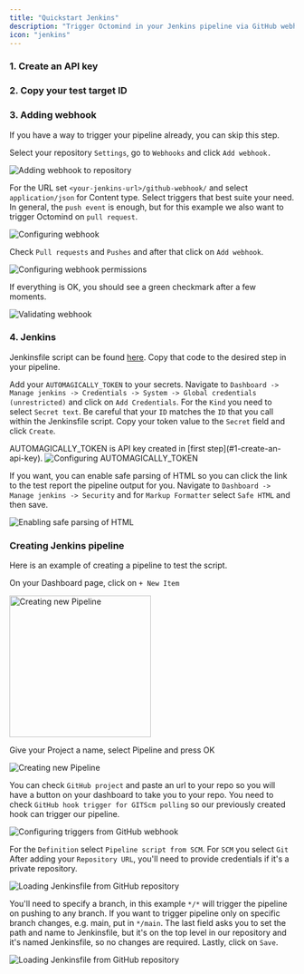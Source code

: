 ```yaml
---
title: "Quickstart Jenkins"
description: "Trigger Octomind in your Jenkins pipeline via GitHub webhook"
icon: "jenkins"
---
```


### 1. Create an API key

<Snippet file="snippet-apiKey.mdx" />

### 2. Copy your test target ID

<Snippet file="snippet-testTarget.mdx" />

### 3. Adding webhook

<Warning>
  If you have a way to trigger your pipeline already, you can skip this step.
</Warning>

Select your repository `Settings`, go to `Webhooks` and click `Add webhook.`

<Frame caption="Adding webhook to repository, screenshot 07/2023">
  <img src="/images/Webhook-01.png" alt="Adding webhook to repository" />
</Frame>

For the URL set `<your-jenkins-url>/github-webhook/` and select `application/json` for Content type.
Select triggers that best suite your need.
In general, the `push event` is enough, but for this example we also want to trigger Octomind on `pull request`.

<Frame caption="Configuring webhook, screenshot 07/2023">
  <img src="/images/Webhook-02.png" alt="Configuring webhook" />
</Frame>

Check `Pull requests` and `Pushes` and after that click on `Add webhook`.

<Frame caption="Configuring webhook permissions, screenshot 07/2023">
  <img src="/images/Webhook-03.png" alt="Configuring webhook permissions" />
</Frame>

If everything is OK, you should see a green checkmark after a few moments.

<Frame caption="Validating webhook, screenshot 07/2023">
  <img src="/images/Webhook-04.png" alt="Validating webhook" />
</Frame>

### 4. Jenkins

Jenkinsfile script can be found [here](https://github.com/OctoMind-dev/jenkins-integration/blob/main/Jenkinsfile).
Copy that code to the desired step in your pipeline.

Add your `AUTOMAGICALLY_TOKEN` to your secrets. Navigate to `Dashboard -> Manage jenkins -> Credentials -> System -> Global credentials (unrestricted)` and click on `Add Credentials`.
For the `Kind` you need to select `Secret text`. Be careful that your `ID` matches the `ID` that you call within the Jenkinsfile script. Copy your token value to the `Secret` field and click `Create`.

<Tip>
  AUTOMAGICALLY_TOKEN is API key created in [first step](#1-create-an-api-key).
</Tip>

<Frame caption="Configuring AUTOMAGICALLY_TOKEN, Jenkins 2.401.2">
  <img src="/images/Jenkins-06.png" alt="Configuring AUTOMAGICALLY_TOKEN" />
</Frame>

If you want, you can enable safe parsing of HTML so you can click the link to the test report the pipeline output for you.
Navigate to `Dashboard -> Manage jenkins -> Security` and for `Markup Formatter` select `Safe HTML` and then save.

<Frame caption="Enabling safe parsing of HTML, Jenkins 2.401.2">
  <img src="/images/Jenkins-07.png" alt="Enabling safe parsing of HTML" />
</Frame>

### Creating Jenkins pipeline

Here is an example of creating a pipeline to test the script.

On your Dashboard page, click on `+ New Item`

<Frame caption="Creating new Pipeline, Jenkins 2.401.2">
  <img src="/images/Jenkins-01.png" alt="Creating new Pipeline" width="250" />
</Frame>

Give your Project a name, select Pipeline and press OK

<Frame caption="Creating new Pipeline, Jenkins 2.401.2">
  <img src="/images/Jenkins-02.png" alt="Creating new Pipeline" />
</Frame>

You can check `GitHub project` and paste an url to your repo so you will have a button on your dashboard to take you to your repo.
You need to check `GitHub hook trigger for GITScm polling` so our previously created hook can trigger our pipeline.

<Frame caption="Configuring triggers from GitHub webhook, Jenkins 2.401.2">
  <img
    src="/images/Jenkins-03.png"
    alt="Configuring triggers from GitHub webhook"
  />
</Frame>

For the `Definition` select `Pipeline script from SCM`.
For `SCM` you select `Git`
After adding your `Repository URL`, you'll need to provide credentials if it's a private repository.

<Frame caption="Loading Jenkinsfile from GitHub repository, Jenkins 2.401.2">
  <img
    src="/images/Jenkins-04.png"
    alt="Loading Jenkinsfile from GitHub repository"
  />
</Frame>

You'll need to specify a branch, in this example `*/*` will trigger the pipeline on pushing to any branch.
If you want to trigger pipeline only on specific branch changes, e.g. main, put in `*/main`.
The last field asks you to set the path and name to Jenkinsfile, but it's on the top level in our repository and it's named Jenkinsfile, so no changes are required.
Lastly, click on `Save`.

<Frame caption="Loading Jenkinsfile from GitHub repository, Jenkins 2.401.2">
  <img
    src="/images/Jenkins-05.png"
    alt="Loading Jenkinsfile from GitHub repository"
  />
</Frame>
